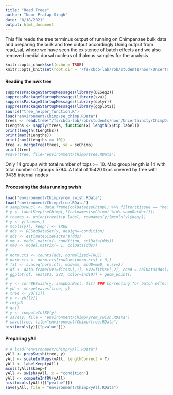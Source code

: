 ```yaml
---
title: "Read Trees"
author: "Noor Pratap Singh"
date: "8/18/2021"
output: html_document
---
```


This file reads the tree terminus output of running on Chimpanzee bulk data and preparing the bulk and tree output accordingly
Using output from read_sal, where we have seen the existence of batch effects and we also removed medial dorsal nucleus of thalmus samples for the analysis
```r
knitr::opts_chunk$set(echo = TRUE)
knitr::opts_knit$set(root.dir = '/fs/cbcb-lab/rob/students/noor/Uncertainity/treeTerminusScripts')
```

#### Reading the nwk tree
```r
suppressPackageStartupMessages(library(DESeq2))
suppressPackageStartupMessages(library(sva))
suppressPackageStartupMessages(library(dplyr))
suppressPackageStartupMessages(library(ggplot2))
source("tree_helper_function.R")
load("environment/Chimp/se_chimp.RData")
trees <- read.tree("/fs/cbcb-lab/rob/students/noor/Uncertainity/ChimpData/terminus/cluster_nwk.txt")
tLengths <- sapply(trees, function(x) length(x$tip.label))
print(length(tLengths))
print(max(tLengths))
print(sum(tLengths >= 10))
tree <- mergeTree(trees, se = seChimp)
print(tree)
#save(tree, file="environment/Chimp/tree.RData")
```
Only 14 groups with total number of txps >= 10. Max group length is 14 with total number of groups 5794. A total of 15420 txps covered by tree with 9435 internal nodes

#### Processing the data running swish
```r
load("environment/Chimp/yrem_swish.RData")
load("environment/Chimp/tree.RData")
# sampDorNucl <- data.frame(colData(seChimp)) %>% filter(tissue == "medial dorsal nucleus of thalamus") %>% dplyr::select(names) %>% unlist
# y <- labelKeep(seChimp[,!(colnames(seChimp) %in% sampDorNucl)])
# tnames <- union(tree$tip.label, rownames(y)[mcols(y)$keep])
# y <- y[tnames,]
# mcols(y)[,'keep'] <- TRUE
# dds <- DESeqDataSet(y, design=~condition)
# dds <- estimateSizeFactors(dds)
# mm <- model.matrix(~ condition, colData(dds))
# mm0 <- model.matrix(~ 1, colData(dds))
# 
# norm.cts <- counts(dds, normalized=TRUE)
# norm.cts <- norm.cts[rowSums(norm.cts) > 0,]
# fit <- svaseq(norm.cts, mod=mm, mod0=mm0, n.sv=2)
# df <- data.frame(SV1=fit$sv[,1], SV2=fit$sv[,2], cond = colData(dds)[,"condition"], indID = colData(dds)[,"individualID"])
# ggplot(df, aes(SV1, SV2, color=indID)) + geom_point()
# 
# y <- corrBESwish(y, sampDorNucl, fit) ### Correcting for batch effects
# yU <- mergeLeaves(tree, y)
# tree <- yU[[1]]
# y <- yU[[2]]
# rm(yU)
# gc()
# y <- computeInfRV(y)
# save(y, file = "environment/Chimp/yrem_swish.RData")
# save(tree, file="environment/Chimp/tree.RData")
hist(mcols(y)[["pvalue"]])
```

#### Preparing yAll
```r
# # load("environment/Chimp/yAll.RData")
yAll <- prepSwish(tree, y)
yAll <- scaleInfReps(yAll, lengthCorrect = T)
yAll <- labelKeep(yAll)
mcols(yAll)$keep=T
yAll <- swish(yAll, x = "condition")
yAll <- computeInfRV(yAll)
hist(mcols(yAll)[["pvalue"]])
save(yAll, file = "environment/Chimp/yAll.RData")
```